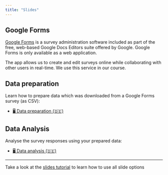 ```yaml
---
title: "Slides"
---
```



## Google Forms

[Google Forms](https://www.google.com/forms/about/) is a survey administration software included as part of the free, web-based Google Docs Editors suite offered by Google. Google Forms is only available as a web application. 

The app allows us to create and edit surveys online while collaborating with other users in real-time. We use this service in our course.

## Data preparation

Learn how to prepare data which was downloaded from a Google Forms survey (as CSV):

- [🖥️ Data preparation (🇩🇪)](/slides/data-preparation.qmd)



## Data Analysis

Analyse the survey responses using your prepared data:

- [🖥️ Data analysis (🇩🇪)](/slides/data-analysis.qmd)


---

::: {.callout-note appearance="simple"}
Take a look at the [slides tutorial](https://kirenz.github.io/lab-toolkit/slides/slides.html#/title-slide) to learn how to use all slide options 

:::